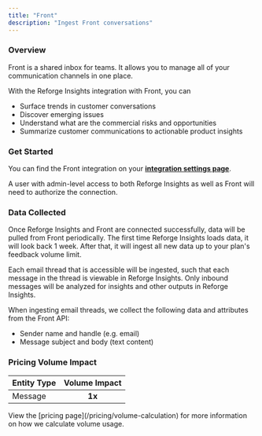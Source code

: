 ```yaml
---
title: "Front"
description: "Ingest Front conversations"
---
```


### Overview

Front is a shared inbox for teams. It allows you to manage all of your communication channels in one place.

With the Reforge Insights integration with Front, you can

- Surface trends in customer conversations
- Discover emerging issues
- Understand what are the commercial risks and opportunities
- Summarize customer communications to actionable product insights

### Get Started

You can find the Front integration on your **[integration settings page](https://insights.reforge.com/w/default/settings/integrations/front)**.

A user with admin-level access to both Reforge Insights as well as Front will need to authorize the connection.

<Steps>
  <Step title='Go to "Settings"' />
  <Step title='Click "Integrations" in the navigation menu' />
  <Step title='Click "Front"' />
  <Step title='Click "Connect"' />
  <Step title="If necessary, log in to Front using the appropriate account" />
  <Step title="Review and approve the permissions requested" />
  <Step title="Once confirmed, you will be returned to Reforge Insights, where you can toggle on conversation ingestion" />
</Steps>

### Data Collected

Once Reforge Insights and Front are connected successfully, data will be pulled from Front periodically. The first time Reforge Insights loads data, it will look back 1 week. After that, it will ingest all new data up to your plan's feedback volume limit.

Each email thread that is accessible will be ingested, such that each message in the thread is viewable in Reforge Insights. Only inbound messages will be analyzed for insights and other outputs in Reforge Insights.

When ingesting email threads, we collect the following data and attributes from the Front API:

- Sender name and handle (e.g. email)
- Message subject and body (text content)

### Pricing Volume Impact

| Entity Type | Volume Impact |
| :---------- | :-----------: |
| Message     |    **1x**     |

<Info>
  View the [pricing page](/pricing/volume-calculation) for more information on
  how we calculate volume usage.
</Info>

